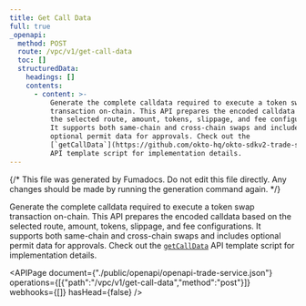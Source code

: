 ```yaml
---
title: Get Call Data
full: true
_openapi:
  method: POST
  route: /vpc/v1/get-call-data
  toc: []
  structuredData:
    headings: []
    contents:
      - content: >-
          Generate the complete calldata required to execute a token swap
          transaction on-chain. This API prepares the encoded calldata based on
          the selected route, amount, tokens, slippage, and fee configurations.
          It supports both same-chain and cross-chain swaps and includes
          optional permit data for approvals. Check out the
          [`getCallData`](https://github.com/okto-hq/okto-sdkv2-trade-service-template-app/tree/main/src/api)
          API template script for implementation details.
---
```


{/* This file was generated by Fumadocs. Do not edit this file directly. Any changes should be made by running the generation command again. */}

Generate the complete calldata required to execute a token swap transaction on-chain. This API prepares the encoded calldata based on the selected route, amount, tokens, slippage, and fee configurations. It supports both same-chain and cross-chain swaps and includes optional permit data for approvals. Check out the [`getCallData`](https://github.com/okto-hq/okto-sdkv2-trade-service-template-app/tree/main/src/api) API template script for implementation details.


<APIPage document={"./public/openapi/openapi-trade-service.json"} operations={[{"path":"/vpc/v1/get-call-data","method":"post"}]} webhooks={[]} hasHead={false} />